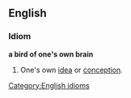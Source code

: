 ==English==

===Idiom===
'''a bird of one's own brain'''

# One's own [[idea]] or [[conception]].

[[Category:English idioms]]